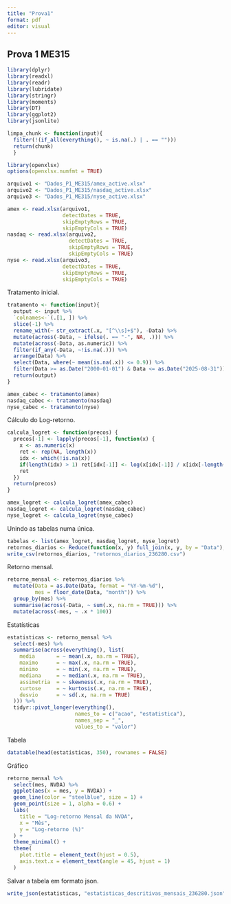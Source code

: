 ---
title: "Prova1"
format: pdf
editor: visual
---

## Prova 1 ME315

```{r, eval = false}
library(dplyr)
library(readxl)
library(readr)
library(lubridate)
library(stringr)
library(moments)
library(DT)
library(ggplot2)
library(jsonlite)
```

```{r, eval = false}
limpa_chunk <- function(input){
  filter(!(if_all(everything(), ~ is.na(.) | . == "")))
  return(chunk)
  }
```

```{r, eval = false}
library(openxlsx)
options(openxlsx.numfmt = TRUE) 

arquivo1 <- "Dados_P1_ME315/amex_active.xlsx"
arquivo2 <- "Dados_P1_ME315/nasdaq_active.xlsx"
arquivo3 <- "Dados_P1_ME315/nyse_active.xlsx" 

amex <- read.xlsx(arquivo1,
                  detectDates = TRUE,  
                  skipEmptyRows = TRUE,                
                  skipEmptyCols = TRUE)
nasdaq <- read.xlsx(arquivo2,                    
                    detectDates = TRUE,    
                    skipEmptyRows = TRUE,                 
                    skipEmptyCols = TRUE)
nyse <- read.xlsx(arquivo3,
                  detectDates = TRUE,
                  skipEmptyRows = TRUE,
                  skipEmptyCols = TRUE)
```

Tratamento inicial.

```{r, eval = false}

tratamento <- function(input){
  output <- input %>% 
  `colnames<-`(.[1, ]) %>%
  slice(-1) %>%
  rename_with(~ str_extract(.x, "[^\\s]+$"), -Data) %>%
  mutate(across(-Data, ~ ifelse(. == "-", NA, .))) %>%
  mutate(across(-Data, as.numeric)) %>%
  filter(if_any(-Data, ~!is.na(.))) %>%
  arrange(Data) %>%
  select(Data, where(~ mean(is.na(.x)) <= 0.9)) %>%
  filter(Data >= as.Date("2000-01-01") & Data <= as.Date("2025-08-31"))
  return(output)
}

amex_cabec <- tratamento(amex)
nasdaq_cabec <- tratamento(nasdaq)
nyse_cabec <- tratamento(nyse)
```

Cálculo do Log-retorno.

```{r, eval = false}
calcula_logret <- function(precos) {
  precos[-1] <- lapply(precos[-1], function(x) {
    x <- as.numeric(x)
    ret <- rep(NA, length(x))
    idx <- which(!is.na(x))
    if(length(idx) > 1) ret[idx[-1]] <- log(x[idx[-1]] / x[idx[-length(idx)]])
    ret
  })
  return(precos)
}

amex_logret <- calcula_logret(amex_cabec)
nasdaq_logret <- calcula_logret(nasdaq_cabec)
nyse_logret <- calcula_logret(nyse_cabec)
```

Unindo as tabelas numa única.

```{r, eval = false}
tabelas <- list(amex_logret, nasdaq_logret, nyse_logret)
retornos_diarios <- Reduce(function(x, y) full_join(x, y, by = "Data"), tabelas)
write_csv(retornos_diarios, "retornos_diarios_236280.csv")
```

Retorno mensal.

```{r, eval = false}
retorno_mensal <- retornos_diarios %>%
  mutate(Data = as.Date(Data, format = "%Y-%m-%d"),
         mes = floor_date(Data, "month")) %>%
  group_by(mes) %>%
  summarise(across(-Data, ~ sum(.x, na.rm = TRUE))) %>%
  mutate(across(-mes, ~ .x * 100))
```

Estatísticas

```{r, eval = false}
estatisticas <- retorno_mensal %>%
  select(-mes) %>%
  summarise(across(everything(), list(
    media       = ~ mean(.x, na.rm = TRUE),
    maximo      = ~ max(.x, na.rm = TRUE),
    minimo      = ~ min(.x, na.rm = TRUE),
    mediana     = ~ median(.x, na.rm = TRUE),
    assimetria  = ~ skewness(.x, na.rm = TRUE),
    curtose     = ~ kurtosis(.x, na.rm = TRUE),
    desvio      = ~ sd(.x, na.rm = TRUE)
  ))) %>%
  tidyr::pivot_longer(everything(),
                      names_to = c("acao", "estatistica"),
                      names_sep = "_",
                      values_to = "valor")
```

Tabela

```{r, eval = false}
datatable(head(estatisticas, 350), rownames = FALSE)
```

Gráfico

```{r, eval = false}
retorno_mensal %>%
  select(mes, NVDA) %>%
  ggplot(aes(x = mes, y = NVDA)) +
  geom_line(color = "steelblue", size = 1) +
  geom_point(size = 1, alpha = 0.6) +
  labs(
    title = "Log-retorno Mensal da NVDA",
    x = "Mês",
    y = "Log-retorno (%)"
  ) +
  theme_minimal() +
  theme(
    plot.title = element_text(hjust = 0.5),
    axis.text.x = element_text(angle = 45, hjust = 1)
  )
```

Salvar a tabela em formato json.

```{r, eval = false}
write_json(estatisticas, "estatisticas_descritivas_mensais_236280.json", pretty = TRUE, auto_unbox = TRUE)
```

